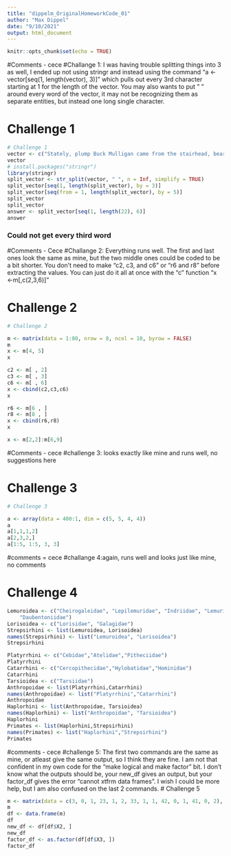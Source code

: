 ```yaml
---
title: "dippelm_OriginalHomeworkCode_01"
author: "Max Dippel"
date: "9/10/2021"
output: html_document
---
```


```r
knitr::opts_chunk$set(echo = TRUE)
```

#Comments - cece
#Challange 1: I was having trouble splitting things into 3 as well, I ended up not using stringr and instead using the command "a <-vector[seq(1, length(vector), 3)]" which pulls out every 3rd character starting at 1 for the length of the vector. You may also wants to put " " around every word of the vector, it may not be recognizing them as separate entities, but instead one long single character. 

# Challenge 1
```r
# Challenge 1
vector <- c("Stately, plump Buck Mulligan came from the stairhead, bearing a bowl of lather on which a mirror and a razor lay crossed.")
vector
# install.packages("stringr")
library(stringr)
split_vector <- str_split(vector, " ", n = Inf, simplify = TRUE)
split_vector[seq(1, length(split_vector), by = 3)]
split_vector[seq(from = 1, length(split_vector), by = 5)]
split_vector
split_vector
answer <- split_vector[seq(1, length(22), 6)]
answer


```

### Could not get every third word

#Comments - Cece
#Challange 2: Everything runs well. The first and last ones look the same as mine, but the two middle ones could be coded to be a bit shorter. You don't need to make "c2, c3, and c6" or "r6 and r8" before extracting the values. You can just do it all at once with the "c" function "x <-m[,c(2,3,6)]"

# Challenge 2
```r
# Challenge 2

m <- matrix(data = 1:80, nrow = 8, ncol = 10, byrow = FALSE)
m
x <- m[4, 5]
x

c2 <- m[ , 2]
c3 <- m[ , 3]
c6 <- m[ , 6]
x <- cbind(c2,c3,c6)
x

r6 <- m[6 , ]
r8 <- m[8 , ]
x <- cbind(r6,r8)
x

x <- m[2,2]:m[6,9]
```

#Comments - cece
#challenge 3: looks exactly like mine and runs well, no suggestions here

# Challenge 3
```r
# Challenge 3

a <- array(data = 400:1, dim = c(5, 5, 4, 4))
a
a[1,1,1,2]
a[2,3,2,]
a[1:5, 1:5, 3, 3]
```

#comments = cece
#challange 4:again, runs well and looks just like mine, no comments

# Challenge 4
```r

Lemuroidea <- c("Cheirogaleidae", "Lepilemuridae", "Indriidae", "Lemuridae",
    "Daubentoniidae")
Lorisoidea <- c("Lorisidae", "Galagidae")
Strepsirhini <- list(Lemuroidea, Lorisoidea)
names(Strepsirhini) <- list("Lemuroidea", "Lorisoidea")
Strepsirhini

Platyrrhini <- c("Cebidae","Atelidae","Pitheciidae")
Platyrrhini
Catarrhini <- c("Cercopithecidae","Hylobatidae","Hominidae")
Catarrhini
Tarsioidea <- c("Tarsiidae")
Anthropoidae <- list(Platyrrhini,Catarrhini)
names(Anthropoidae) <- list("Platyrrhini","Catarrhini")
Anthropoidae
Haplorhini <- list(Anthropoidae, Tarsioidea)
names(Haplorhini) <- list("Anthropoidae", "Tarsioidea")
Haplorhini
Primates <- list(Haplorhini,Strepsirhini)
names(Primates) <- list("Haplorhini","Strepsirhini") 
Primates


```

#comments - cece
#challenge 5: The first two commands are the same as mine, or atleast give the same output, so I think they are fine. I am not that confident in my own code for the "make logical and make factor" bit. I don't know what the outputs should be, your new_df gives an output, but your factor_df gives the error "cannot xtfrm data frames". I wish I could be more help, but I am also confused on the last 2 commands. 
# Challenge 5
```r

m <- matrix(data = c(3, 0, 1, 23, 1, 2, 33, 1, 1, 42, 0, 1, 41, 0, 2), nrow = 5, ncol = 3, byrow = TRUE)
m
df <- data.frame(m)
df
new_df <- df[df$X2, ]
new_df
factor_df <- as.factor(df[df$X3, ])
factor_df
```



